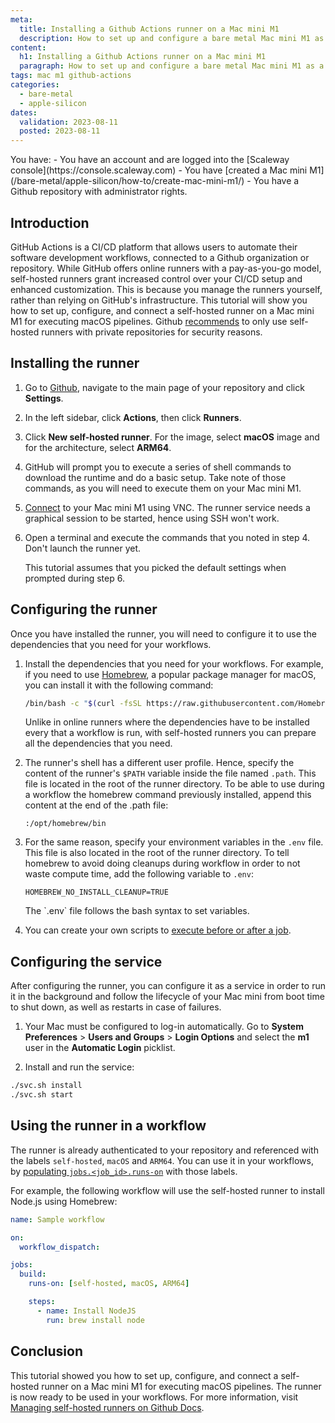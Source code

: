 ```yaml
---
meta:
  title: Installing a Github Actions runner on a Mac mini M1
  description: How to set up and configure a bare metal Mac mini M1 as a self-hosted runner for Github Actionos
content:
  h1: Installing a Github Actions runner on a Mac mini M1
  paragraph: How to set up and configure a bare metal Mac mini M1 as a self-hosted runner for Github Actionos
tags: mac m1 github-actions
categories: 
  - bare-metal
  - apple-silicon
dates:
  validation: 2023-08-11
  posted: 2023-08-11
---
```


<Macro id="iam-requirements" />

<Message type="requirement">
  You have:
  - You have an account and are logged into the [Scaleway console](https://console.scaleway.com)
  - You have [created a Mac mini M1](/bare-metal/apple-silicon/how-to/create-mac-mini-m1/)
  - You have a Github repository with administrator rights.
</Message>

## Introduction

GitHub Actions is a CI/CD platform that allows users to automate their software development workflows, connected to a Github organization or repository. While GitHub offers online runners with a pay-as-you-go model, self-hosted runners grant increased control over your CI/CD setup and enhanced customization. This is because you manage the runners yourself, rather than relying on GitHub's infrastructure. This tutorial will show you how to set up, configure, and connect a self-hosted runner on a Mac mini M1 for executing macOS pipelines.
    <Message type="important">
      Github [recommends](https://docs.github.com/en/actions/hosting-your-own-runners/managing-self-hosted-runners/about-self-hosted-runners#self-hosted-runner-security) to only use self-hosted runners with private repositories for security reasons.
    </Message>

## Installing the runner

1. Go to [Github](https://github.com/), navigate to the main page of your repository and click **Settings**.
2. In the left sidebar, click **Actions**, then click **Runners**.
3. Click **New self-hosted runner**. For the image, select **macOS** image and for the architecture, select **ARM64**.
4. GitHub will prompt you to execute a series of shell commands to download the runtime and do a basic setup. Take note of those commands, as you will need to execute them on your Mac mini M1.
5. [Connect](/bare-metal/apple-silicon/how-to/connect-to-mac-mini-m1/) to your Mac mini M1 using VNC. The runner service needs a graphical session to be started, hence using SSH won't work.
6. Open a terminal and execute the commands that you noted in step 4. Don't launch the runner yet.

    <Message type="note">
      This tutorial assumes that you picked the default settings when prompted during step 6.
    </Message>

## Configuring the runner

Once you have installed the runner, you will need to configure it to use the dependencies that you need for your workflows.

1. Install the dependencies that you need for your workflows. For example, if you need to use [Homebrew](https://brew.sh/index_fr), a popular package manager for macOS, you can install it with the following command:
    ```sh
    /bin/bash -c "$(curl -fsSL https://raw.githubusercontent.com/Homebrew/install/HEAD/install.sh)"
    ```
    Unlike in online runners where the dependencies have to be installed every that a workflow is run, with self-hosted runners you can prepare all the dependencies that you need.

2. The runner's shell has a different user profile. Hence, specify the content of the runner's `$PATH` variable inside the file named `.path`. This file is located in the root of the runner directory. To be able to use during a workflow the homebrew command previously installed, append this content at the end of the .path file:
    ```
    :/opt/homebrew/bin
    ```
3. For the same reason, specify your environment variables in the `.env` file. This file is also located in the root of the runner directory. To tell homebrew to avoid doing cleanups during workflow in order to not waste compute time, add the following variable to `.env`:
    ```
    HOMEBREW_NO_INSTALL_CLEANUP=TRUE
    ```
    <Message type="note">
      The `.env` file follows the bash syntax to set variables.
    </Message>

4. You can create your own scripts to [execute before or after a job](https://docs.github.com/en/actions/hosting-your-own-runners/managing-self-hosted-runners/running-scripts-before-or-after-a-job).

## Configuring the service

After configuring the runner, you can configure it as a service in order to run it in the background and follow the lifecycle of your Mac mini from boot time to shut down, as well as restarts in case of failures.

1. Your Mac must be configured to log-in automatically. Go to **System Preferences** > **Users and Groups** > **Login Options** and select the **m1** user in the **Automatic Login** picklist.
    <Lightbox src="scaleway-github-runner-m1-automatic-login.webp" alt="" />

2. Install and run the service:
```sh
./svc.sh install
./svc.sh start
```

## Using the runner in a workflow

The runner is already authenticated to your repository and referenced with the labels `self-hosted`, `macOS` and `ARM64`.
You can use it in your workflows, by [populating `jobs.<job_id>.runs-on`](https://docs.github.com/en/actions/using-workflows/workflow-syntax-for-github-actions#jobsjob_idruns-on) with those labels.

For example, the following workflow will use the self-hosted runner to install Node.js using Homebrew:

```yaml
name: Sample workflow

on:
  workflow_dispatch:

jobs:
  build:
    runs-on: [self-hosted, macOS, ARM64]

    steps:
      - name: Install NodeJS
        run: brew install node
```

## Conclusion

This tutorial showed you how to set up, configure, and connect a self-hosted runner on a Mac mini M1 for executing macOS pipelines. The runner is now ready to be used in your workflows. For more information, visit [Managing self-hosted runners on Github Docs](https://docs.github.com/en/actions/hosting-your-own-runners/managing-self-hosted-runners).
